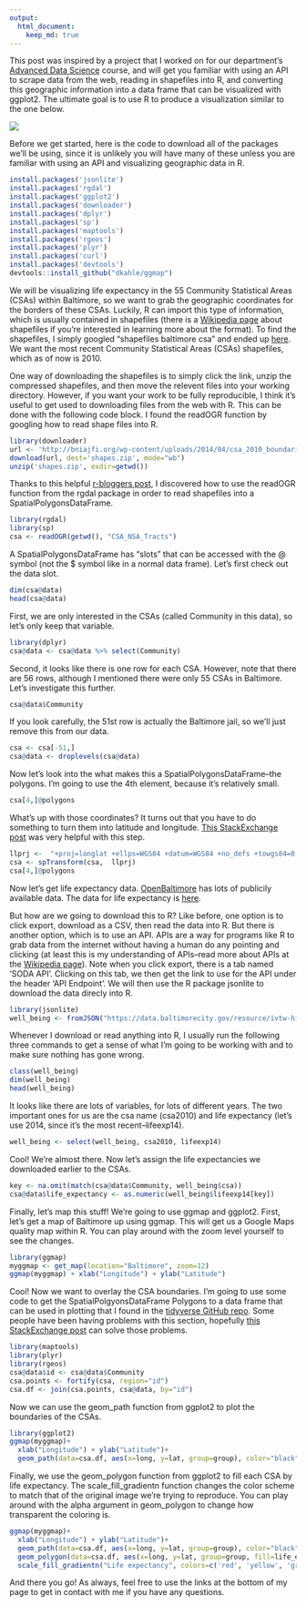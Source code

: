 ```yaml
---
output:
  html_document:
    keep_md: true
---
```


This post was inspired by a project that I worked on for our department's [Advanced Data Science](http://jtleek.com/advdatasci16/) course, and will get you familiar with using an API to scrape data from the web, reading in shapefiles into R, and converting this geographic information into a data frame that can be visualized with ggplot2. The ultimate goal is to use R to produce a visualization similar to the one below.

![](../img/blog_images/baltimore_life_expectancy.png)

Before we get started, here is the code to download all of the packages we'll be using, since it is unlikely you will have many of these unless you are familiar with using an API and visualizing geographic data in R.

```r
install.packages('jsonlite')
install.packages('rgdal')
install.packages('ggplot2')
install.packages('downloader')
install.packages('dplyr')
install.packages('sp')
install.packages('maptools')
install.packages('rgeos')
install.packages('plyr')
install.packages('curl')
install.packages('devtools')
devtools::install_github("dkahle/ggmap")
```

We will be visualizing life expectancy in the 55 Community Statistical Areas (CSAs) within Baltimore, so we want to grab the geographic coordinates for the borders of these CSAs. Luckily, R can import this type of information, which is usually contained in shapefiles (there is a [Wikipedia page](https://en.wikipedia.org/wiki/Shapefile) about shapefiles if you're interested in learning more about the format). To find the shapefiles, I simply googled "shapefiles baltimore csa" and ended up [here](http://bniajfi.org/mapping-resources/). We want the most recent Community Statistical Areas (CSAs) shapefiles, which as of now is 2010. 

One way of downloading the shapefiles is to simply click the link, unzip the compressed shapefiles, and then move the relevent files into your working directory. However, if you want your work to be fully reproducible, I think it's useful to get used to downloading files from the web with R. This can be done with the following code block. I found the readOGR function by googling how to read shape files into R.
```r
library(downloader)
url <- 'http://bniajfi.org/wp-content/uploads/2014/04/csa_2010_boundaries.zip'
download(url, dest='shapes.zip', mode="wb")
unzip('shapes.zip', exdir=getwd())
```

Thanks to this helpful [r-bloggers post](https://www.r-bloggers.com/things-i-forget-reading-a-shapefile-in-r-with-readogr/), I discovered how to use the readOGR function from the rgdal package in order to read shapefiles into a SpatialPolygonsDataFrame.

```r
library(rgdal)
library(sp)
csa <- readOGR(getwd(), "CSA_NSA_Tracts")
```

A SpatialPolygonsDataFrame has "slots" that can be accessed with the @ symbol (not the \$ symbol like in a normal data frame). Let's first check out the data slot.

```r
dim(csa@data)
head(csa@data)
```

First, we are only interested in the CSAs (called Community in this data), so let's only keep that variable.

```r
library(dplyr)
csa@data <- csa@data %>% select(Community)
```
Second, it looks like there is one row for each CSA. However, note that there are 56 rows, although I mentioned there were only 55 CSAs in Baltimore. Let's investigate this further.

```r
csa@data$Community
```

If you look carefully, the 51st row is actually the Baltimore jail, so we'll just remove this from our data. 
```r
csa <- csa[-51,]
csa@data <- droplevels(csa@data)
```

Now let's look into the what makes this a SpatialPolygonsDataFrame--the polygons. I'm going to use the 4th element, because it's relatively small.

```r
csa[4,]@polygons
```

What's up with those coordinates? It turns out that you have to do something to turn them into latitude and longitude. [This StackExchange post](http://gis.stackexchange.com/questions/142156/r-how-to-get-latitudes-and-longitudes-from-a-rasterlayer) was very helpful with this step.

```r
llprj <-  "+proj=longlat +ellps=WGS84 +datum=WGS84 +no_defs +towgs84=0,0,0"
csa <- spTransform(csa,  llprj)
csa[4,]@polygons
```

Now let's get life expectancy data. [OpenBaltimore](https://data.baltimorecity.gov) has lots of publicily available data. The data for life expectancy is [here](https://data.baltimorecity.gov/Neighborhoods/Children-and-Family-Health-Well-Being-2010-2014-/rtbq-mnni). 

But how are we going to download this to R? Like before, one option is to click export, download as a CSV, then read the data into R. But there is another option, which is to use an API. APIs are a way for programs like R to grab data from the internet without having a human do any pointing and clicking (at least this is my understanding of APIs--read more about APIs at the [Wikipedia page](https://en.wikipedia.org/wiki/Application_programming_interface)). Note when you click export, there is a tab named 'SODA API'. Clicking on this tab, we then get the link to use for the API under the header 'API Endpoint'. We will then use the R package jsonlite to download the data direcly into R.

```r
library(jsonlite)
well_being <- fromJSON("https://data.baltimorecity.gov/resource/ivtw-hiv6.json")
```

Whenever I download or read anything into R, I usually run the following three commands to get a sense of what I'm going to be working with and to make sure nothing has gone wrong.

```r
class(well_being)
dim(well_being)
head(well_being)
```

It looks like there are lots of variables, for lots of different years. The two important ones for us are the csa name (csa2010) and life expectancy (let's use 2014, since it's the most recent--lifeexp14).

```r
well_being <- select(well_being, csa2010, lifeexp14)
```

Cool! We're almost there. Now let's assign the life expectancies we downloaded earlier to the CSAs.

```r
key <- na.omit(match(csa@data$Community, well_being$csa))
csa@data$life_expectancy <- as.numeric(well_being$lifeexp14[key])
```

Finally, let's map this stuff! We're going to use ggmap and ggplot2. First, let's get a map of Baltimore up using ggmap. This will get us a Google Maps quality map within R. You can play around with the zoom level yourself to see the changes.

```r
library(ggmap)
myggmap <- get_map(location="Baltimore", zoom=12)
ggmap(myggmap) + xlab("Longitude") + ylab("Latitude")
```

Cool! Now we want to overlay the CSA boundaries. I'm going to use some code to get the SpatialPolgyonsDataFrame Polygons to a data frame that can be used in plotting that I found in the [tidyverse GitHub repo](https://github.com/tidyverse/ggplot2/wiki/plotting-polygon-shapefiles). Some people have been having problems with this section, hopefully [this StackExchange post](http://stackoverflow.com/questions/30790036/error-istruegpclibpermitstatus-is-not-true) can solve those problems.

```r
library(maptools)
library(plyr)
library(rgeos)
csa@data$id <- csa@data$Community
csa.points <- fortify(csa, region="id")
csa.df <- join(csa.points, csa@data, by="id")
```

Now we can use the geom_path function from ggplot2 to plot the boundaries of the CSAs.

```r
library(ggplot2)
ggmap(myggmap)+ 
  xlab("Longitude") + ylab("Latitude")+
  geom_path(data=csa.df, aes(x=long, y=lat, group=group), color="black")
```

Finally, we use the geom_polygon function from ggplot2 to fill each CSA by life expectancy. The scale_fill_gradientn function changes the color scheme to match that of the original image we're trying to reproduce. You can play around with the alpha argument in geom_polygon to change how transparent the coloring is.

```r
ggmap(myggmap)+ 
  xlab("Longitude") + ylab("Latitude")+
  geom_path(data=csa.df, aes(x=long, y=lat, group=group), color="black")+
  geom_polygon(data=csa.df, aes(x=long, y=lat, group=group, fill=life_expectancy), alpha=.75) +
  scale_fill_gradientn("Life expectancy", colors=c('red', 'yellow', 'green'))
```

And there you go! As always, feel free to use the links at the bottom of my page to get in contact with me if you have any questions.  